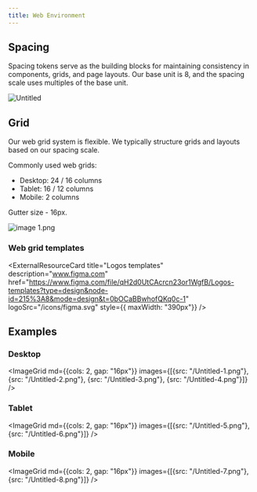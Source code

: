 ```yaml
---
title: Web Environment
---
```




## Spacing

Spacing tokens serve as the building blocks for maintaining consistency in components, grids, and page layouts. Our base unit is 8, and the spacing scale uses multiples of the base unit.

![Untitled](/Untitled.png)

## Grid

Our web grid system is flexible. We typically structure grids and layouts based on our spacing scale.

Commonly used web grids:

- Desktop: 24 / 16 columns
- Tablet: 16 / 12 columns
- Mobile: 2 columns

Gutter size - 16px.

![image 1.png](/image_1.png)

### Web grid templates

<ExternalResourceCard
    title="Logos templates"
    description="www.figma.com"
    href="https://www.figma.com/file/qH2d0UtCAcrcn23or1WgfB/Logos-templates?type=design&node-id=215%3A8&mode=design&t=0bOCaBBwhofQKq0c-1"
    logoSrc="/icons/figma.svg"
    style={{ maxWidth: "390px"}}
/>

## Examples

### Desktop

<ImageGrid md={{cols: 2, gap: "16px"}} images={[{src: "/Untitled-1.png"}, {src: "/Untitled-2.png"}, {src: "/Untitled-3.png"}, {src: "/Untitled-4.png"}]} />

### Tablet

<ImageGrid md={{cols: 2, gap: "16px"}} images={[{src: "/Untitled-5.png"}, {src: "/Untitled-6.png"}]} />

### Mobile

<ImageGrid md={{cols: 2, gap: "16px"}} images={[{src: "/Untitled-7.png"}, {src: "/Untitled-8.png"}]} />
